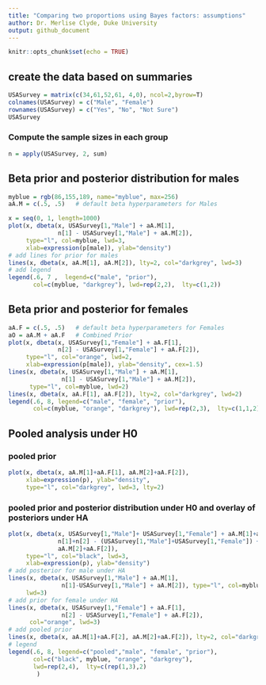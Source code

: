 ```yaml
---
title: "Comparing two proportions using Bayes factors: assumptions"
author: Dr. Merlise Clyde, Duke University
output: github_document
---
```


```r
knitr::opts_chunk$set(echo = TRUE)
```

## create the data based on summaries
```r
USASurvey = matrix(c(34,61,52,61, 4,0), ncol=2,byrow=T)
colnames(USASurvey) = c("Male", "Female")
rownames(USASurvey) = c("Yes", "No", "Not Sure")
USASurvey
```
### Compute the sample sizes in each group ###
```r
n = apply(USASurvey, 2, sum)
```


## Beta prior and posterior distribution for males ##
```r
myblue = rgb(86,155,189, name="myblue", max=256)
aA.M = c(.5, .5)   # default beta hyperparameters for Males

x = seq(0, 1, length=1000)
plot(x, dbeta(x, USASurvey[1,"Male"] + aA.M[1], 
              n[1] - USASurvey[1,"Male"] + aA.M[2]),
     type="l", col=myblue, lwd=3, 
     xlab=expression(p[male]), ylab="density")
# add lines for prior for males
lines(x, dbeta(x, aA.M[1], aA.M[2]), lty=2, col="darkgrey", lwd=3)
# add legend
legend(.6, 7 ,  legend=c("male", "prior"),
       col=c(myblue, "darkgrey"), lwd=rep(2,2),  lty=c(1,2))
```

## Beta prior and posterior for females
```r
aA.F = c(.5, .5)   # default beta hyperparameters for Females
aO = aA.M + aA.F   # Combined Prior
plot(x, dbeta(x, USASurvey[1,"Female"] + aA.F[1],  
              n[2] - USASurvey[1,"Female"] + aA.F[2]),
     type="l", col="orange", lwd=2, 
     xlab=expression(p[male]), ylab="density", cex=1.5)
lines(x, dbeta(x, USASurvey[1,"Male"] + aA.M[1], 
               n[1] - USASurvey[1,"Male"] + aA.M[2]),
      type="l", col=myblue, lwd=2)
lines(x, dbeta(x, aA.F[1], aA.F[2]), lty=2, col="darkgrey", lwd=2)
legend(.6, 8, legend=c("male", "female", "prior"),
       col=c(myblue, "orange", "darkgrey"), lwd=rep(2,3),  lty=c(1,1,2))
```

## Pooled analysis under H0 ##
### pooled prior ###
```r
plot(x, dbeta(x, aA.M[1]+aA.F[1], aA.M[2]+aA.F[2]), 
     xlab=expression(p), ylab="density",
     type="l", col="darkgrey", lwd=3, lty=2)
```
### pooled prior and posterior distribution under H0 and overlay of posteriors under HA
```r
plot(x, dbeta(x, USASurvey[1,"Male"]+ USASurvey[1,"Female"] + aA.M[1]+aA.F[1], 
              n[1]+n[2] - (USASurvey[1,"Male"]+USASurvey[1,"Female"]) +  
              aA.M[2]+aA.F[2]), 
     type="l", col="black", lwd=3, 
     xlab=expression(p), ylab="density")
# add posterior for male under HA
lines(x, dbeta(x, USASurvey[1,"Male"] + aA.M[1], 
               n[1]-USASurvey[1,"Male"] + aA.M[2]), type="l", col=myblue,
     lwd=3)
# add prior for female under HA
lines(x, dbeta(x, USASurvey[1,"Female"] + aA.F[1],  
               n[2] - USASurvey[1,"Female"] + aA.F[2]), 
      col="orange", lwd=3)
# add pooled prior
lines(x, dbeta(x, aA.M[1]+aA.F[2], aA.M[2]+aA.F[2]), lty=2, col="darkgrey", lwd=2)
# legend
legend(.6, 8, legend=c("pooled","male", "female", "prior"), 
       col=c("black", myblue, "orange", "darkgrey"),
       lwd=rep(2,4),  lty=c(rep(1,3),2)
        )
```

